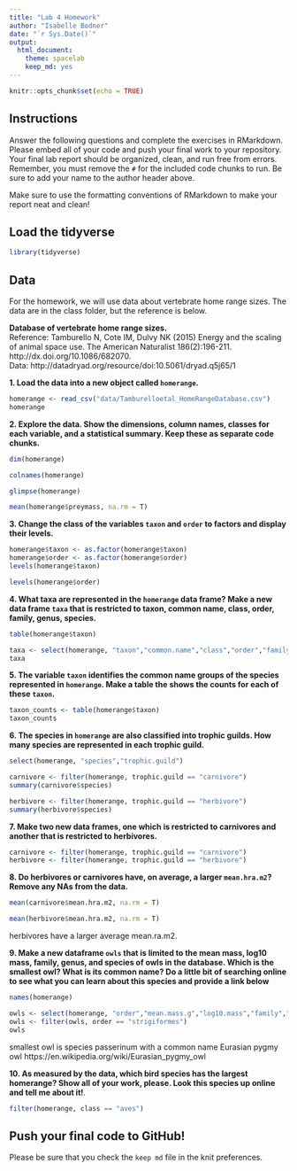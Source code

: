 ```yaml
---
title: "Lab 4 Homework"
author: "Isabelle Bodner"
date: "`r Sys.Date()`"
output:
  html_document: 
    theme: spacelab
    keep_md: yes
---
```


```r
knitr::opts_chunk$set(echo = TRUE)
```

## Instructions
Answer the following questions and complete the exercises in RMarkdown. Please embed all of your code and push your final work to your repository. Your final lab report should be organized, clean, and run free from errors. Remember, you must remove the `#` for the included code chunks to run. Be sure to add your name to the author header above.  

Make sure to use the formatting conventions of RMarkdown to make your report neat and clean!  

## Load the tidyverse
```r
library(tidyverse)
```

## Data
For the homework, we will use data about vertebrate home range sizes. The data are in the class folder, but the reference is below.  

**Database of vertebrate home range sizes.**  
Reference: Tamburello N, Cote IM, Dulvy NK (2015) Energy and the scaling of animal space use. The American Naturalist 186(2):196-211. http://dx.doi.org/10.1086/682070.  
Data: http://datadryad.org/resource/doi:10.5061/dryad.q5j65/1  

**1. Load the data into a new object called `homerange`.**
```r
homerange <- read_csv("data/Tamburelloetal_HomeRangeDatabase.csv")
homerange
```

**2. Explore the data. Show the dimensions, column names, classes for each variable, and a statistical summary. Keep these as separate code chunks.**  
```r
dim(homerange)
```
```r
colnames(homerange)
```
```r
glimpse(homerange)
```

```r
mean(homerange$preymass, na.rm = T)
```


**3. Change the class of the variables `taxon` and `order` to factors and display their levels.**  
```r
homerange$taxon <- as.factor(homerange$taxon)
homerange$order <- as.factor(homerange$order)
levels(homerange$taxon)
```
```r
levels(homerange$order)
```

**4. What taxa are represented in the `homerange` data frame? Make a new data frame `taxa` that is restricted to taxon, common name, class, order, family, genus, species.**  
```r
table(homerange$taxon)
```


```r
taxa <- select(homerange, "taxon","common.name","class","order","family","genus","species")
taxa
```

**5. The variable `taxon` identifies the common name groups of the species represented in `homerange`. Make a table the shows the counts for each of these `taxon`.**  
```r
taxon_counts <- table(homerange$taxon)
taxon_counts
```

**6. The species in `homerange` are also classified into trophic guilds. How many species are represented in each trophic guild.**  
```r
select(homerange, "species","trophic.guild")
```
```r
carnivore <- filter(homerange, trophic.guild == "carnivore")
summary(carnivore$species)
```

```r
herbivore <- filter(homerange, trophic.guild == "herbivore")
summary(herbivore$species)
```

**7. Make two new data frames, one which is restricted to carnivores and another that is restricted to herbivores.**  
```r
carnivore <- filter(homerange, trophic.guild == "carnivore")
herbivore <- filter(homerange, trophic.guild == "herbivore")
```

**8. Do herbivores or carnivores have, on average, a larger `mean.hra.m2`? Remove any NAs from the data.**  
```r
mean(carnivore$mean.hra.m2, na.rm = T)
```

```r
mean(herbivore$mean.hra.m2, na.rm = T)
```
herbivores have a larger average mean.ra.m2.

**9. Make a new dataframe `owls` that is limited to the mean mass, log10 mass, family, genus, and species of owls in the database. Which is the smallest owl? What is its common name? Do a little bit of searching online to see what you can learn about this species and provide a link below** 
```r
names(homerange)
```
```r
owls <- select(homerange, "order","mean.mass.g","log10.mass","family","genus","species")
owls <- filter(owls, order == "strigiformes")
owls
```

smallest owl is species passerinum with a common name Eurasian pygmy owl
https://en.wikipedia.org/wiki/Eurasian_pygmy_owl 

**10. As measured by the data, which bird species has the largest homerange? Show all of your work, please. Look this species up online and tell me about it!**.  
```r
filter(homerange, class == "aves")
```

## Push your final code to GitHub!
Please be sure that you check the `keep md` file in the knit preferences.   